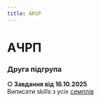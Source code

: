 ```yaml
---
title: ARSP
---
```


# АЧРП

### Друга підгрупа

**○ Завдання від 16.10.2025** \
Виписати skills з усіх [семплів](https://krnu.org/mod/resource/view.php?id=15923)
